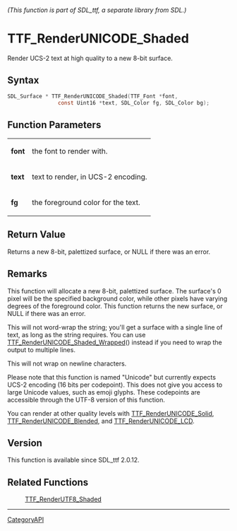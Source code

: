 ====== (This function is part of SDL_ttf, a separate library from SDL.) ======
= TTF_RenderUNICODE_Shaded =

Render UCS-2 text at high quality to a new 8-bit surface.

== Syntax ==

<syntaxhighlight lang='c'>
SDL_Surface * TTF_RenderUNICODE_Shaded(TTF_Font *font,
                const Uint16 *text, SDL_Color fg, SDL_Color bg);
</syntaxhighlight>

== Function Parameters ==

{|
|'''font'''
|the font to render with.
|-
|'''text'''
|text to render, in UCS-2 encoding.
|-
|'''fg'''
|the foreground color for the text.
|}

== Return Value ==

Returns a new 8-bit, palettized surface, or NULL if there was an error.

== Remarks ==

This function will allocate a new 8-bit, palettized surface. The surface's
0 pixel will be the specified background color, while other pixels have
varying degrees of the foreground color. This function returns the new
surface, or NULL if there was an error.

This will not word-wrap the string; you'll get a surface with a single line
of text, as long as the string requires. You can use
[[TTF_RenderUNICODE_Shaded_Wrapped]]() instead if you need to wrap the
output to multiple lines.

This will not wrap on newline characters.

Please note that this function is named "Unicode" but currently expects
UCS-2 encoding (16 bits per codepoint). This does not give you access to
large Unicode values, such as emoji glyphs. These codepoints are accessible
through the UTF-8 version of this function.

You can render at other quality levels with [[TTF_RenderUNICODE_Solid]],
[[TTF_RenderUNICODE_Blended]], and [[TTF_RenderUNICODE_LCD]].

== Version ==

This function is available since SDL_ttf 2.0.12.

== Related Functions ==

:[[TTF_RenderUTF8_Shaded]]

----
[[CategoryAPI]]


